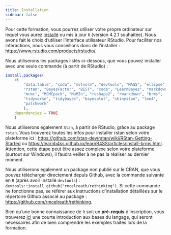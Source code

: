 ```yaml
---
title: Installation
sidebar: false
---
```


Pour cette formation, vous pourrez utiliser votre propre ordinateur sur lequel vous aurez [installé](https://pbil.univ-lyon1.fr/CRAN/) ou mis à jour `R` (version 4.2.1 souhaitée). Nous avons fait le choix d'utiliser l'interface utilisateur RStudio. Pour faciliter nos interactions, nous vous conseillons donc de l'installer : <https://www.rstudio.com/products/rstudio/>.

Nous utiliserons les packages listés ci-dessous, que vous pouvez installer avec une seule commande (à partir de RStudio) :

```r
install.packages(
    c(
        "data.table", "coda", "mvtnorm", "devtools", "MASS", "ellipse",
        "rstan", "BayesFactor", "BEST", "coda", "LearnBayes", "markdown",
        "mcmc", "MCMCpack", "MuMIn", "reshape2", "rmarkdown", "brms",
        "tidyverse", "tidybayes", "bayesplot", "shinystan", "lme4",
        "patchwork"
        ),
    dependencies = TRUE
    )
```

Nous utiliserons également `Stan`, à partir de RStudio, grâce au package `rstan`. Vous trouverez toutes les infos pour installer rstan selon votre plateforme ici : <https://github.com/stan-dev/rstan/wiki/RStan-Getting-Started> ou <https://learnb4ss.github.io/learnB4SS/articles/install-brms.html>. Attention, cette étape peut être assez complexe selon votre plateforme (surtout sur Windows), il faudra veiller à ne pas la réaliser au dernier moment.

Nous utiliserons également un package non publié sur le CRAN, que vous pouvez télécharger directement depuis Github, avec la commande suivante en `R` (après avoir installé `devtools`) : `devtools::install_github("rmcelreath/rethinking")`. Si cette commande ne fonctionne pas, se référer aux instructions d'installation détaillées sur le répertoire Github associé au package : <https://github.com/rmcelreath/rethinking>.

Bien qu'une bonne connaissance de `R` soit un **pré-requis** d'inscription, vous trouverez [ici](https://cran.r-project.org/doc/contrib/Torfs+Brauer-Short-R-Intro.pdf) une courte introduction aux bases du langage, qui seront nécessaires afin de bien comprendre les exemples traités lors de la formation.
